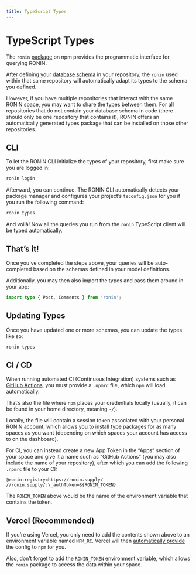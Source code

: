 ```yaml
---
title: TypeScript Types
---
```


# TypeScript Types

The `ronin` [package](https://www.npmjs.com/package/ronin) on npm provides the programmatic interface for querying RONIN.

After defining your [database schema](/docs/models) in your repository, the `ronin` used within that same repository will automatically adapt its types to the schema you defined.

However, if you have multiple repositories that interact with the same RONIN space, you may want to share the types between them. For all repositories that do not contain your database schema in code (there should only be one repository that contains it), RONIN offers an automatically generated types package that can be installed on those other repositories.

## CLI

To let the RONIN CLI initialize the types of your repository, first make sure you are logged in:

```bash
ronin login
```

Afterward, you can continue. The RONIN CLI automatically detects your package manager and configures your project’s `tsconfig.json` for you if you run the following command:

```bash
ronin types
```

And voilà! Now all the queries you run from the `ronin` TypeScript client will be typed automatically.

## That’s it!

Once you’ve completed the steps above, your queries will be auto-completed based on the schemas defined in your model definitions.

Additionally, you may then also import the types and pass them around in your app:

```ts
import type { Post, Comments } from 'ronin';
```

## Updating Types

Once you have updated one or more schemas, you can update the types like so:

```bash
ronin types
```

## CI / CD

When running automated CI (Continuous Integration) systems such as [GitHub Actions](https://github.com/features/actions), you must provide a `.npmrc` file, which `npm` will load automatically.

That’s also the file where `npm` places your credentials locally (usually, it can be found in your home directory, meaning `~/`).

Locally, the file will contain a session token associated with your personal RONIN account, which allows you to install type packages for as many spaces as you want (depending on which spaces your account has access to on the dashboard).

For CI, you can instead create a new App Token in the “Apps” section of your space and give it a name such as “GitHub Actions” (you may also include the name of your repository), after which you can add the following `.npmrc` file to your CI:

```text "RONIN_TOKEN"#variable title=".npmrc"
@ronin:registry=https://ronin.supply/
//ronin.supply/:\_authToken=${RONIN_TOKEN}
```

The `RONIN_TOKEN` above would be the name of the environment variable that contains the token.

## Vercel (Recommended)

If you’re using Vercel, you only need to add the contents shown above to an environment variable named `NPM_RC`. Vercel will then [automatically provide](https://vercel.com/guides/using-private-dependencies-with-vercel) the config to `npm` for you.

Also, don’t forget to add the `RONIN_TOKEN` environment variable, which allows the `ronin` package to access the data within your space.